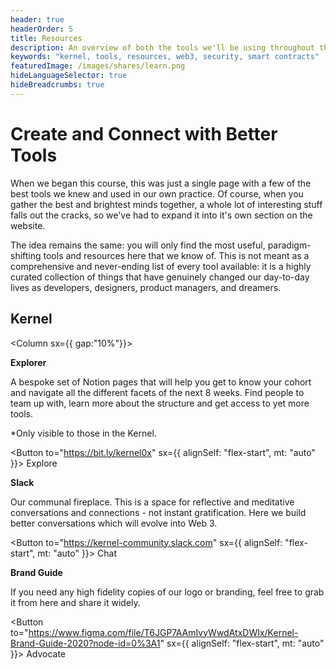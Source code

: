 ```yaml
---
header: true
headerOrder: 5
title: Resources
description: An overview of both the tools we'll be using throughout this course to help you on your journey towards a better web.
keywords: "kernel, tools, resources, web3, security, smart contracts"
featuredImage: /images/shares/learn.png
hideLanguageSelector: true
hideBreadcrumbs: true
---
```


# Create and Connect with Better Tools

When we began this course, this was just a single page with a few of the best tools we knew and used in our own practice. Of course, when you gather the best and brightest minds together, a whole lot of interesting stuff falls out the cracks, so we've had to expand it into it's own section on the website.

The idea remains the same: you will only find the most useful, paradigm-shifting tools and resources here that we know of. This is not meant as a comprehensive and never-ending list of every tool available: it is a highly curated collection of things that have genuinely changed our day-to-day lives as developers, designers, product managers, and dreamers.

## Kernel

<Column sx={{ gap:"10%"}}>

<Box>

**Explorer**

A bespoke set of Notion pages that will help you get to know your cohort 
and navigate all the different facets of the next 8 weeks. Find people to team up with, learn more about the structure and get access to yet more tools.

*Only visible to those in the Kernel. 

<Button to="https://bit.ly/kernel0x" sx={{ alignSelf: "flex-start", mt: "auto" }}>
    Explore
</Button>

</Box>

<Box>

**Slack**

Our communal fireplace. This is a space for reflective and meditative 
conversations and connections - not instant gratification. Here we 
build better conversations which will evolve into Web 3.

<Button to="https://kernel-community.slack.com" sx={{ alignSelf: "flex-start", mt: "auto" }}>
    Chat
</Button>

</Box>

<Box>

**Brand Guide**

If you need any high fidelity copies of our logo or branding, feel free to grab it from here and share it widely.

<Button to="https://www.figma.com/file/T6JGP7AAmIvyWwdAtxDWIx/Kernel-Brand-Guide-2020?node-id=0%3A1" sx={{ alignSelf: "flex-start", mt: "auto" }}>
    Advocate
</Button>

</Box>

</Column>













